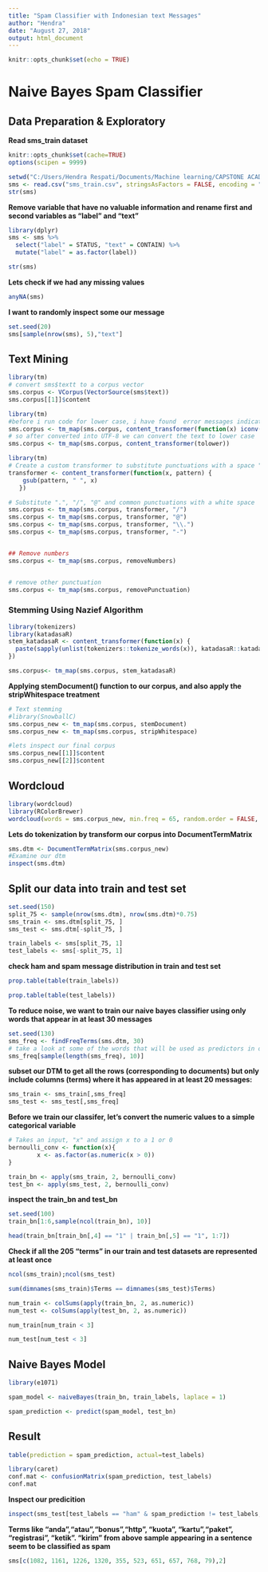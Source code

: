 ```yaml
---
title: "Spam Classifier with Indonesian text Messages"
author: "Hendra"
date: "August 27, 2018"
output: html_document
---
```


```r
knitr::opts_chunk$set(echo = TRUE)
```

# Naive Bayes Spam Classifier
## Data Preparation & Exploratory


**Read sms_train dataset**

```r
knitr::opts_chunk$set(cache=TRUE)
options(scipen = 9999)
```

```r
setwd("C:/Users/Hendra Respati/Documents/Machine learning/CAPSTONE ACADEMY ML/CAPSTONE ACADEMY ML/CLASSIFICATION")
sms <- read.csv("sms_train.csv", stringsAsFactors = FALSE, encoding = "UTF-8")
str(sms)
```



**Remove variable that have no valuable information and rename first and second variables as "label" and "text"**

```r
library(dplyr)
sms <- sms %>% 
  select("label" = STATUS, "text" = CONTAIN) %>% 
  mutate("label" = as.factor(label))

str(sms)
```

**Lets check if we had any missing values**

```r
anyNA(sms)

```


**I want to  randomly inspect some our message**
 
```r
set.seed(20)
sms[sample(nrow(sms), 5),"text"]

```





## Text Mining

```r
library(tm)
# convert sms$textt to a corpus vector
sms.corpus <- VCorpus(VectorSource(sms$text)) 
sms.corpus[[1]]$content
```


```r
library(tm)
#before i run code for lower case, i have found  error messages indicating invalid multibyte strings. not all my data are in encoded n UTF-8, so to fix this error i found this code in http://tm.r-forge.r-project.org/faq.html
sms.corpus <- tm_map(sms.corpus, content_transformer(function(x) iconv(enc2utf8(x), sub = "byte")))
# so after converted into UTF-8 we can convert the text to lower case 
sms.corpus <- tm_map(sms.corpus, content_transformer(tolower))
```


```r
library(tm)
# Create a custom transformer to substitute punctuations with a space " "
transformer <- content_transformer(function(x, pattern) {
    gsub(pattern, " ", x)
   })

# Substitute ".", "/", "@" and common punctuations with a white space
sms.corpus <- tm_map(sms.corpus, transformer, "/")
sms.corpus <- tm_map(sms.corpus, transformer, "@")
sms.corpus <- tm_map(sms.corpus, transformer, "\\.")
sms.corpus <- tm_map(sms.corpus, transformer, "-")


## Remove numbers
sms.corpus <- tm_map(sms.corpus, removeNumbers)


# remove other punctuation
sms.corpus <- tm_map(sms.corpus, removePunctuation)

```




### Stemming Using Nazief Algorithm

```r
library(tokenizers)
library(katadasaR)
stem_katadasaR <- content_transformer(function(x) {
  paste(sapply(unlist(tokenizers::tokenize_words(x)), katadasaR::katadasaR), collapse = ' ')
})

sms.corpus<- tm_map(sms.corpus, stem_katadasaR)

```


**Applying stemDocument() function to our corpus, and also apply the stripWhitespace treatment**
```r
# Text stemming
#library(SnowballC)
sms.corpus_new <- tm_map(sms.corpus, stemDocument)
sms.corpus_new <- tm_map(sms.corpus, stripWhitespace)

#lets inspect our final corpus
sms.corpus_new[[1]]$content
sms.corpus_new[[2]]$content
```



## Wordcloud 
```r
library(wordcloud)
library(RColorBrewer)
wordcloud(words = sms.corpus_new, min.freq = 65, random.order = FALSE, rot.per=0.35, colors=brewer.pal(8, "Dark2"))

```




**Lets do tokenization by transform our corpus into DocumentTermMatrix**
```r
sms.dtm <- DocumentTermMatrix(sms.corpus_new)
#Examine our dtm
inspect(sms.dtm)
```





## Split our data into train and test set

```r
set.seed(150)
split_75 <- sample(nrow(sms.dtm), nrow(sms.dtm)*0.75)
sms_train <- sms.dtm[split_75, ]
sms_test <- sms.dtm[-split_75, ]
```


```r
train_labels <- sms[split_75, 1]
test_labels <- sms[-split_75, 1]
```



**check ham and spam message distribution in train and test set**

```r
prop.table(table(train_labels))
```

```r
prop.table(table(test_labels))
```


**To reduce noise, we want to train our naive bayes classifier using only words that appear in at least 30 messages**

```r
set.seed(130)
sms_freq <- findFreqTerms(sms.dtm, 30)
# take a look at some of the words that will be used as predictors in our classifier:
sms_freq[sample(length(sms_freq), 10)]
```



**subset our DTM to get all the rows (corresponding to documents) but only include columns (terms) where it has appeared in at least 20 messages:**

```r
sms_train <- sms_train[,sms_freq]
sms_test <- sms_test[,sms_freq]
```



**Before we train our classifer, let's convert the numeric values to a simple categorical variable**

```r
# Takes an input, "x" and assign x to a 1 or 0
bernoulli_conv <- function(x){
        x <- as.factor(as.numeric(x > 0))
}

train_bn <- apply(sms_train, 2, bernoulli_conv)
test_bn <- apply(sms_test, 2, bernoulli_conv)
```


**inspect the train_bn and test_bn**

```r
set.seed(100)
train_bn[1:6,sample(ncol(train_bn), 10)]
```


```r
head(train_bn[train_bn[,4] == "1" | train_bn[,5] == "1", 1:7])
```



**Check if  all the 205 "terms" in our train and test datasets are represented at least once**

```r
ncol(sms_train);ncol(sms_test)
```

```r
sum(dimnames(sms_train)$Terms == dimnames(sms_test)$Terms)
```

```r
num_train <- colSums(apply(train_bn, 2, as.numeric))
num_test <- colSums(apply(test_bn, 2, as.numeric))

num_train[num_train < 3]
```

```r
num_test[num_test < 3]
```





## Naive Bayes Model  

```r
library(e1071)
```

```r
spam_model <- naiveBayes(train_bn, train_labels, laplace = 1)
```

```r
spam_prediction <- predict(spam_model, test_bn)
```





## Result

```r
table(prediction = spam_prediction, actual=test_labels)
```


```r
library(caret)
conf.mat <- confusionMatrix(spam_prediction, test_labels)
conf.mat
```





**Inspect our predicition** 

```r
inspect(sms_test[test_labels == "ham" & spam_prediction != test_labels,])
```

**Terms like "anda","atau","bonus","http", "kuota", "kartu","paket", "registrasi", "ketik". "kirim" from above sample appearing in a sentence seem to be classified as spam**


```r
sms[c(1082, 1161, 1226, 1320, 355, 523, 651, 657, 768, 79),2]
```


